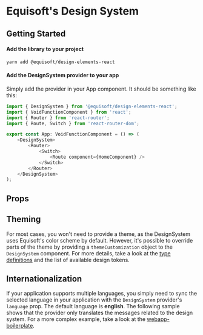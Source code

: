 
<Meta of={GettingStartedStories} />

# Equisoft's Design System
## Getting Started

#### Add the library to your project
`yarn add @equisoft/design-elements-react`

#### Add the DesignSystem provider to your app

Simply add the provider in your App component. It should be something like this:
```typescript jsx
import { DesignSystem } from '@equisoft/design-elements-react';
import { VoidFunctionComponent } from 'react';
import { Router } from 'react-router';
import { Route, Switch } from 'react-router-dom';

export const App: VoidFunctionComponent = () => (
    <DesignSystem>
        <Router>
            <Switch>
                <Route component={HomeComponent} />
            </Switch>
        </Router>
    </DesignSystem>
);
```


## Props

<ArgTypes of={DesignSystem} />


## Theming

For most cases, you won't need to provide a theme, as the DesignSystem uses Equisoft's color scheme by default. However,
it's possible to override parts of the theme by providing a `themeCustomization` object to the `DesignSystem` component.
For more details, take a look at the [type definitions](https://github.com/kronostechnologies/design-elements/blob/master/packages/react/src/themes/theme.ts)
and the list of available design tokens.


## Internationalization

If your application supports multiple languages, you simply need to sync the selected language in your application with
the `DesignSystem` provider's `language` prop. The default language is **english**.
The following sample shows that the provider only translates the messages
related to the design system. For a more complex example, take a look at the [webapp-boilerplate](https://github.com/kronostechnologies/webapp-boilerplate/tree/master/web/src/browser).

<Canvas of={GettingStartedStories.Internationalization} />
